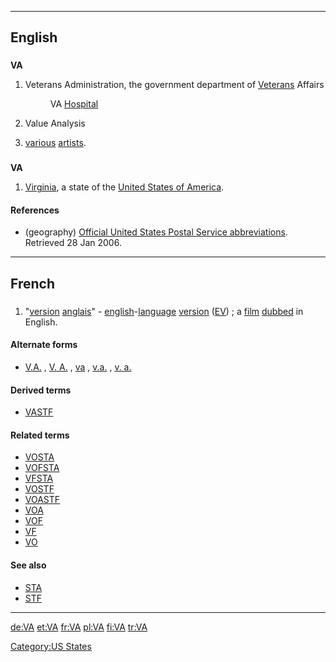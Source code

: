 {{also|Appendix:Variations of "va"‎}}
----
==English==

==={{initialism}}===
{{wikipedia}}
'''VA'''

# {{US|government}} Veterans Administration, the government department of [[Veteran]]s Affairs
#: VA [[hospital|Hospital]]
# {{management}} Value Analysis
# {{music}} [[various]] [[artist]]s.

==={{abbreviation}}===
'''VA'''

# {{geography}} [[Virginia]], a state of the [[United States of America]].

====References====
* (geography) [http://www.usps.com/ncsc/lookups/abbreviations.html Official United States Postal Service abbreviations]. Retrieved 28 Jan 2006.

[[Category:US States]]
----
==French==
==={{initialism|lang=fr}}===
{{fr-noun}}

# {{film|lang=fr}} "[[version]] [[anglais]]" - [[english]]-[[language]] [[version]] ([[EV]]) ; a [[film]] [[dubbed]] in English.

====Alternate forms====
* [[V.A.]] , [[V. A.]] , [[va]] , [[v.a.]] , [[v. a.]]

====Derived terms====
* [[VASTF]]

====Related terms====
* [[VOSTA]]
* [[VOFSTA]]
* [[VFSTA]]
* [[VOSTF]]
* [[VOASTF]]
* [[VOA]]
* [[VOF]]
* [[VF]]
* [[VO]]

====See also====
* [[STA]]
* [[STF]]
----
[[de:VA]]
[[et:VA]]
[[fr:VA]]
[[pl:VA]]
[[fi:VA]]
[[tr:VA]]